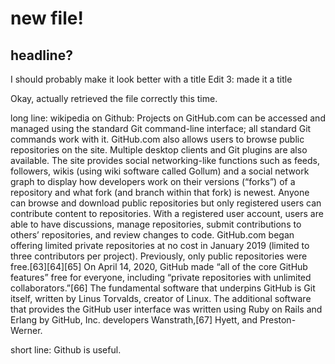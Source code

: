 # new file!

## headline? 

I should probably make it look better with a title
Edit 3: made it a title

Okay, actually retrieved the file correctly this time.

long line: wikipedia on Github: Projects on GitHub.com can be accessed and managed using the standard Git command-line interface; all standard Git commands work with it. GitHub.com also allows users to browse public repositories on the site. Multiple desktop clients and Git plugins are also available. The site provides social networking-like functions such as feeds, followers, wikis (using wiki software called Gollum) and a social network graph to display how developers work on their versions ("forks") of a repository and what fork (and branch within that fork) is newest. Anyone can browse and download public repositories but only registered users can contribute content to repositories. With a registered user account, users are able to have discussions, manage repositories, submit contributions to others' repositories, and review changes to code. GitHub.com began offering limited private repositories at no cost in January 2019 (limited to three contributors per project). Previously, only public repositories were free.[63][64][65] On April 14, 2020, GitHub made "all of the core GitHub features" free for everyone, including "private repositories with unlimited collaborators."[66] The fundamental software that underpins GitHub is Git itself, written by Linus Torvalds, creator of Linux. The additional software that provides the GitHub user interface was written using Ruby on Rails and Erlang by GitHub, Inc. developers Wanstrath,[67] Hyett, and Preston-Werner.

short line: Github is useful.